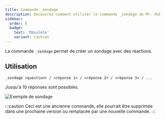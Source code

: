 ```yaml
---
title: Commande _sondage
description: Découvrez comment utiliser la commande _sondage de Mr. Robøt.
sidebar:
  order: 5
  badge:
    text: 'Obsolète'
    variant: caution
---
```


La commande `_sondage` permet de créer un sondage avec des réactions.

## Utilisation

```
_sondage <question> / <réponse 1> / <réponse 2> / <réponse 3> / ...
```

Jusqu'à 10 réponses sont possibles.

![Exemple de sondage](/img/survey.png)

:::caution
Ceci est une ancienne commande, elle pourrait être supprimée dans une prochaine version ou remplacée par une nouvelle commande.
:::